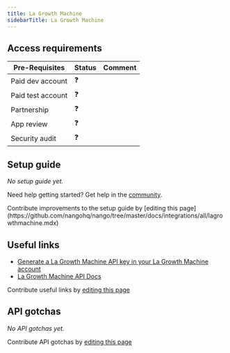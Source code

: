 ```yaml
---
title: La Growth Machine
sidebarTitle: La Growth Machine
---
```



<Overview />
<PreBuiltTooling />
<PreBuiltUseCases />

## Access requirements

| Pre-Requisites    | Status | Comment |
| ----------------- | ------ | ------- |
| Paid dev account  | ❓     |         |
| Paid test account | ❓     |         |
| Partnership       | ❓     |         |
| App review        | ❓     |         |
| Security audit    | ❓     |         |

## Setup guide

_No setup guide yet._

<Tip>Need help getting started? Get help in the [community](https://nango.dev/slack).</Tip>

<Note>
    Contribute improvements to the setup guide by [editing this page](https://github.com/nangohq/nango/tree/master/docs/integrations/all/lagrowthmachine.mdx)
</Note>

## Useful links

- [Generate a La Growth Machine API key in your La Growth Machine account](https://lagrowthmachine.com/)
- [La Growth Machine API Docs](https://documenter.getpostman.com/view/2071164/TVCmSkH2)

<Note>Contribute useful links by [editing this page](https://github.com/nangohq/nango/tree/master/docs/integrations/all/lagrowthmachine.mdx)</Note>

## API gotchas

_No API gotchas yet._

<Note>Contribute API gotchas by [editing this page](https://github.com/nangohq/nango/tree/master/docs/integrations/all/lagrowthmachine.mdx)</Note>
